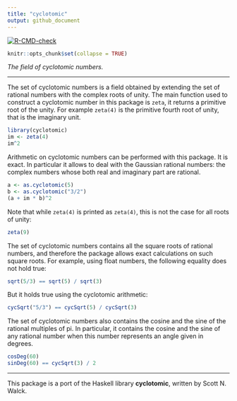 ```yaml
---
title: "cyclotomic"
output: github_document
---
```


<!-- badges: start -->
[![R-CMD-check](https://github.com/stla/cyclotomic/actions/workflows/R-CMD-check.yaml/badge.svg)](https://github.com/stla/cyclotomic/actions/workflows/R-CMD-check.yaml)
<!-- badges: end -->

```r
knitr::opts_chunk$set(collapse = TRUE)
```

*The field of cyclotomic numbers.* 

___

The set of cyclotomic numbers is a field obtained by extending the set of 
rational numbers with the complex roots of unity. The main function used to 
construct a cyclotomic number in this package is `zeta`, it returns a primitive 
root of the unity. For example `zeta(4)` is the primitive fourth root of unity, 
that is the imaginary unit.

```r
library(cyclotomic)
im <- zeta(4)
im^2
```

Arithmetic on cyclotomic numbers can be performed with this package. 
It is exact. In particular it allows to deal with the Gaussian rational numbers: 
the complex numbers whose both real and imaginary part are rational.

```r
a <- as.cyclotomic(5)
b <- as.cyclotomic("3/2")
(a + im * b)^2
```

Note that while `zeta(4)` is printed as `zeta(4)`, this is not the case for all 
roots of unity:

```r
zeta(9)
```

The set of cyclotomic numbers contains all the square roots of rational numbers, 
and therefore the package allows exact calculations on such square roots. For 
example, using float numbers, the following equality does not hold true:

```r
sqrt(5/3) == sqrt(5) / sqrt(3)
```

But it holds true using the cyclotomic arithmetic:

```r
cycSqrt("5/3") == cycSqrt(5) / cycSqrt(3)
```

The set of cyclotomic numbers also contains the cosine and the sine of the 
rational multiples of pi. In particular, it contains the cosine and the sine 
of any rational number when this number represents an angle given in degrees.

```r
cosDeg(60)
sinDeg(60) == cycSqrt(3) / 2
```

___

This package is a port of the Haskell library **cyclotomic**, written by 
Scott N. Walck.
